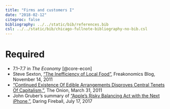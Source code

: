 ```yaml
---
title: "Firms and customers I"
date: "2018-02-12"
citeproc: false
bibliography: ../../static/bib/references.bib
csl: ../../static/bib/chicago-fullnote-bibliography-no-bib.csl
---
```


# Required

- <i class="fa fa-book" aria-hidden="true"></i> 7.1–7.7 in *The Economy* [@core-econ]
- <i class="fa fa-external-link" aria-hidden="true"></i> Steve Sexton, ["The Inefficiency of Local Food"](http://freakonomics.com/2011/11/14/the-inefficiency-of-local-food/), Freakonomics Blog, November 14, 2011
- <i class="fa fa-external-link" aria-hidden="true"></i> ["Continued Existence Of Edible Arrangements Disproves Central Tenets Of Capitalism,"](https://www.theonion.com/continued-existence-of-edible-arrangements-disproves-ce-1819572513), The Onion, March 31, 2011
- <i class="fa fa-external-link" aria-hidden="true"></i> John Gruber's summary of ["Apple's Risky Balancing Act with the Next iPhone,"](https://daringfireball.net/linked/2017/07/17/iphone-2017-snell), Daring Fireball, July 17, 2017
